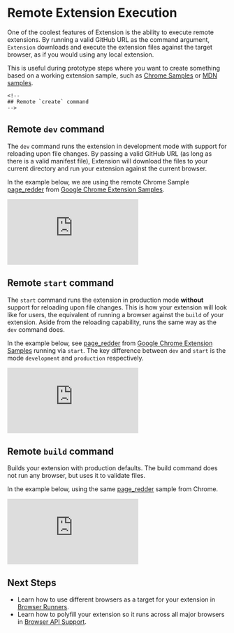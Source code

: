 # Remote Extension Execution

One of the coolest features of Extension is the ability to execute remote extensions. By running a valid GitHub URL as the command argument, `Extension` downloads and execute the extension files against the target browser, as if you would using any local extension.

This is useful during prototype steps where you want to create something based on a working extension sample, such as [Chrome Samples](#) or [MDN samples](#).

```
<!--
## Remote `create` command
-->
```

## Remote `dev` command

The `dev` command runs the extension in development mode with support for reloading upon file changes. By passing a valid GitHub URL (as long as there is a valid manifest file), Extension will download the files to your current directory and run your extension against the current browser.

In the example below, we are using the remote Chrome Sample [page_redder](https://github.com/GoogleChrome/chrome-extensions-samples/tree/main/functional-samples/sample.page-redder) from [Google Chrome Extension Samples](https://github.com/GoogleChrome/chrome-extensions-samples).

<div style={{ position: "relative", paddingBottom: "62.5%", height: 0 }}>
  <iframe
    src="https://www.loom.com/embed/0784ab76979543cf9e52b1bbcd4d0870?sid=12eece27-ee48-4fd2-a624-83b7d377dc0a"
    frameBorder="0"
    allowFullScreen
    style={{
      position: "absolute",
      top: 0,
      left: 0,
      width: "100%",
      height: "100%",
    }}
  ></iframe>
</div>

## Remote `start` command

The `start` command runs the extension in production mode **without** support for reloading upon file changes. This is how your extension will look like for users, the equivalent of running a browser against the `build` of your extension. Aside from the reloading capability, runs the same way as the `dev` command does.

In the example below, see [page_redder](https://github.com/GoogleChrome/chrome-extensions-samples/tree/main/functional-samples/sample.page-redder) from [Google Chrome Extension Samples](https://github.com/GoogleChrome/chrome-extensions-samples) running via `start`. The key difference between `dev` and `start` is the mode `development` and `production` respectively.

<div style={{ position: "relative", paddingBottom: "62.5%", height: 0 }}>
  <iframe
    src="https://www.loom.com/embed/0bb506fdbf0b4d2b9e1b0ae19500e6ce?sid=5e65e1cb-72ba-4941-8393-017405503bde"
    frameBorder="0"
    allowFullScreen
    style={{
      position: "absolute",
      top: 0,
      left: 0,
      width: "100%",
      height: "100%",
    }}
  ></iframe>
</div>

## Remote `build` command

Builds your extension with production defaults. The build command does not run any browser, but uses it to validate files.

In the example below, using the same [page_redder](https://github.com/GoogleChrome/chrome-extensions-samples/tree/main/functional-samples/sample.page-redder) sample from Chrome.

<div style={{ position: "relative", paddingBottom: "62.5%", height: 0 }}>
  <iframe
    src="https://www.loom.com/embed/2550d6bd1e264f189b0d40112bac02cb?sid=98f0a696-fac6-4f36-b03d-73106e76ce9a"
    frameBorder="0"
    allowFullScreen
    style={{
      position: "absolute",
      top: 0,
      left: 0,
      width: "100%",
      height: "100%",
    }}
  ></iframe>
</div>

## Next Steps

- Learn how to use different browsers as a target for your extension in [Browser Runners](#).
- Learn how to polyfill your extension so it runs across all major browsers in [Browser API Support](#).
